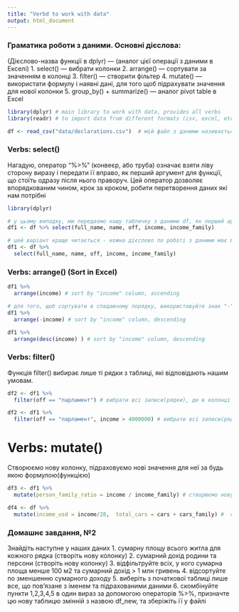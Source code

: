 ```yaml
---
title: "Verbd to work with data"
output: html_document
---
```


### Граматика роботи з даними. Основні дієслова:

(Дієслово-назва функції в dplyr)  --- (аналог цієї операції з даними в Екселі)
1. select() --- вибрати колонки
2. arrange() --- сортувати за значенням в колонці
3. filter()  --- створити фільтер
4. mutate() --- використати формулу і наявні дані, для того щоб підрахувати значення для нової колонки 
5. group_by() + summarize() --- аналог pivot table в Excel


```r
library(dplyr) # main library to work with data, provides all verbs 
library(readr) # to import data from different formats (csv, excel, etc)

df <- read_csv("data/declarations.csv")  # мій файл з даними називається "declarations.csv"

```


### Verbs: select()
Нагадую, оператор "%>%" (конвеєр, або труба) означає взяти ліву сторону виразу і передати її вправо, як перший аргумент для функції, що стоїть одразу після нього праворуч. Цей оператор дозволяє впорядкованим чином, крок за кроком, робити перетворення даних які нам потрібні 



```r

library(dplyr)

# у цьому випадку, ми передаємо нашу табличку з даними df, як перший аргумент для функції select()
df1 <- df %>% select(full_name, name, off, income, income_family)

# цей варіант краще читається - кожна дієслово по роботі з даними має бути в новій строці
df1 <- df %>% 
  select(full_name, name, off, income, income_family)

```


### Verbs: arrange()  (Sort in Excel)  

```r
df1 %>%
  arrange(income) # sort by "income" column, ascending

# для того, щоб сортувати в спадаючому порядку, використовуйте знак "-" або функцію desc()
df1 %>%
  arrange(-income) # sort by "income" column, descending

df1 %>%
  arrange(desc(income) ) # sort by "income" column, descending

```

  
### Verbs: filter()
Функція filter() вибирає лише ті рядки з таблиці, які відповідають нашим умовам.

```r
df2 <- df1 %>%
  filter(off == "парламент") # вибрати всі записи(рядки), де в колонці off вказано "парламент"

df2 <- df1 %>%
  filter(off == "парламент", income > 4000000) # вибрати всі записи(рядки), де в колонці off вказано "парламент" ТА задекларований дохід > 4000000. Зверніть увагу, що "==" розшивфровується як "дорівнює"

```


# Verbs: mutate()
Створюємо нову колонку, підраховуємо нові значення  для неї за будь якою формулою(функцією)

```r

df3 <- df1 %>%
  mutate(person_family_ratio = income / income_family) # створюємо нову колонку з назвою person_family_ratio, і значеннями що дорівнюють співвідношенню доходу і доходу родини

df4 <- df %>%
  mutate(income_usd = income/28,  total_cars = cars + cars_family) #  створюємо дві нові колонки, income_usd та total_cars

```


### Домашнє завдання, №2


Знайдіть наступне у наших даних
1. сумарну площу всього житла для кожного рядка (створіть нову колонку)
2. сумарний дохід родини та персони (створіть нову колонку)
3. відфільтруйте всіх, у кого сумарна площа менше 100 м2 та сумарний дохід > 1 млн гривень
4. відсортуйте по зменшенню сумарного доходу
5. виберіть з початкової таблиці лише все, що пов'язане з іменем та підрахованими даними
6. скомбінуйте пункти 1,2,3,4,5 в один вираз за допомогою операторів %>%, призначте цю нову таблицю змінній з назвою df_new, та зберіжіть її у файлі





